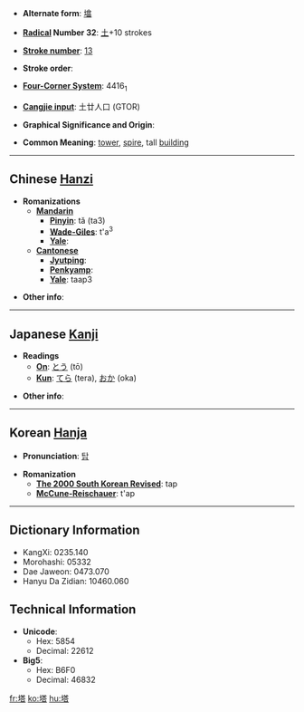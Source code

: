 * '''Alternate form''': [[墖]]

* '''[[Wiktionary:Chinese radical index| Radical]] Number 32''': [[Wiktionary:Chinese radical index 土|土]]+10 strokes

* '''[[Wiktionary:Chinese total strokes index|Stroke number]]''': [[Wiktionary:Chinese total strokes index 13|13]]

* '''Stroke order''': 

* '''[[Wiktionary:Chinese four corner index|Four-Corner System]]''': 4416<sub>1</sub>

* '''[[Wiktionary:Chinese Cangjie index|Cangjie input]]''': 土廿人口 (GTOR)

* '''Graphical Significance and Origin''': 

* '''Common Meaning''': [[tower]], [[spire]], tall [[building]]

----

== Chinese [[Hanzi]] ==

* '''Romanizations'''
** '''[[Mandarin]]'''
*** '''[[Pinyin]]''': tǎ (ta3)
*** '''[[Wade-Giles]]''': t'a<sup>3</sup>
*** '''[[Yale]]''': 
** '''[[Cantonese]]'''
*** '''[[Jyutping]]''':
*** '''[[Penkyamp]]''': 
*** '''[[Yale]]''': taap3

* '''Other info''': 

----

== Japanese [[Kanji]] ==

* '''Readings'''
** '''[[On]]''': [[とう]] (tō)
** '''[[Kun]]''': [[てら]] (tera), [[おか]] (oka)

* '''Other info''':  

----

== Korean [[Hanja]] ==

* '''Pronunciation''': [[탑]]

* '''Romanization'''
** '''[[The 2000 South Korean Revised Romanization|The 2000 South Korean Revised]]''': tap
** '''[[McCune-Reischauer]]''': t'ap

----

== Dictionary Information ==

* KangXi: 0235.140
* Morohashi: 05332
* Dae Jaweon: 0473.070
* Hanyu Da Zidian: 10460.060

== Technical Information ==

* '''Unicode''':
** Hex: 5854
** Decimal: 22612
* '''Big5''':
** Hex: B6F0
** Decimal: 46832

[[fr:塔]]
[[ko:塔]]
[[hu:塔]]